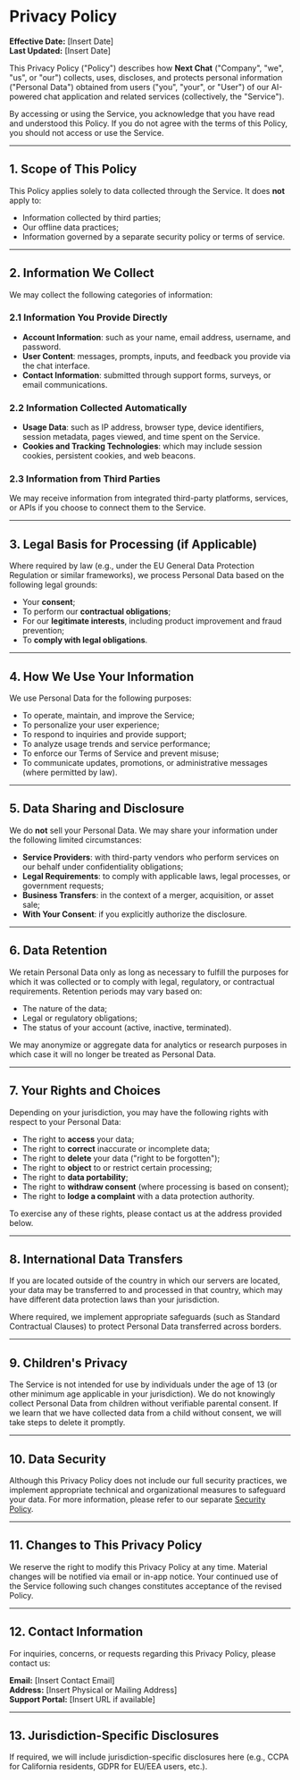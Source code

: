 # Privacy Policy

**Effective Date:** [Insert Date]  
**Last Updated:** [Insert Date]

This Privacy Policy ("Policy") describes how **Next Chat** ("Company", "we", "us", or "our") collects, uses, discloses, and protects personal information ("Personal Data") obtained from users ("you", "your", or "User") of our AI-powered chat application and related services (collectively, the "Service").

By accessing or using the Service, you acknowledge that you have read and understood this Policy. If you do not agree with the terms of this Policy, you should not access or use the Service.

---

## 1. Scope of This Policy

This Policy applies solely to data collected through the Service. It does **not** apply to:

- Information collected by third parties;
- Our offline data practices;
- Information governed by a separate security policy or terms of service.

---

## 2. Information We Collect

We may collect the following categories of information:

### 2.1 Information You Provide Directly
- **Account Information**: such as your name, email address, username, and password.
- **User Content**: messages, prompts, inputs, and feedback you provide via the chat interface.
- **Contact Information**: submitted through support forms, surveys, or email communications.

### 2.2 Information Collected Automatically
- **Usage Data**: such as IP address, browser type, device identifiers, session metadata, pages viewed, and time spent on the Service.
- **Cookies and Tracking Technologies**: which may include session cookies, persistent cookies, and web beacons.

### 2.3 Information from Third Parties
We may receive information from integrated third-party platforms, services, or APIs if you choose to connect them to the Service.

---

## 3. Legal Basis for Processing (if Applicable)

Where required by law (e.g., under the EU General Data Protection Regulation or similar frameworks), we process Personal Data based on the following legal grounds:

- Your **consent**;
- To perform our **contractual obligations**;
- For our **legitimate interests**, including product improvement and fraud prevention;
- To **comply with legal obligations**.

---

## 4. How We Use Your Information

We use Personal Data for the following purposes:

- To operate, maintain, and improve the Service;
- To personalize your user experience;
- To respond to inquiries and provide support;
- To analyze usage trends and service performance;
- To enforce our Terms of Service and prevent misuse;
- To communicate updates, promotions, or administrative messages (where permitted by law).

---

## 5. Data Sharing and Disclosure

We do **not** sell your Personal Data. We may share your information under the following limited circumstances:

- **Service Providers**: with third-party vendors who perform services on our behalf under confidentiality obligations;
- **Legal Requirements**: to comply with applicable laws, legal processes, or government requests;
- **Business Transfers**: in the context of a merger, acquisition, or asset sale;
- **With Your Consent**: if you explicitly authorize the disclosure.

---

## 6. Data Retention

We retain Personal Data only as long as necessary to fulfill the purposes for which it was collected or to comply with legal, regulatory, or contractual requirements. Retention periods may vary based on:

- The nature of the data;
- Legal or regulatory obligations;
- The status of your account (active, inactive, terminated).

We may anonymize or aggregate data for analytics or research purposes in which case it will no longer be treated as Personal Data.

---

## 7. Your Rights and Choices

Depending on your jurisdiction, you may have the following rights with respect to your Personal Data:

- The right to **access** your data;
- The right to **correct** inaccurate or incomplete data;
- The right to **delete** your data ("right to be forgotten");
- The right to **object** to or restrict certain processing;
- The right to **data portability**;
- The right to **withdraw consent** (where processing is based on consent);
- The right to **lodge a complaint** with a data protection authority.

To exercise any of these rights, please contact us at the address provided below.

---

## 8. International Data Transfers

If you are located outside of the country in which our servers are located, your data may be transferred to and processed in that country, which may have different data protection laws than your jurisdiction.

Where required, we implement appropriate safeguards (such as Standard Contractual Clauses) to protect Personal Data transferred across borders.

---

## 9. Children's Privacy

The Service is not intended for use by individuals under the age of 13 (or other minimum age applicable in your jurisdiction). We do not knowingly collect Personal Data from children without verifiable parental consent. If we learn that we have collected data from a child without consent, we will take steps to delete it promptly.

---

## 10. Data Security

Although this Privacy Policy does not include our full security practices, we implement appropriate technical and organizational measures to safeguard your data. For more information, please refer to our separate [Security Policy](/security-policy).

---

## 11. Changes to This Privacy Policy

We reserve the right to modify this Privacy Policy at any time. Material changes will be notified via email or in-app notice. Your continued use of the Service following such changes constitutes acceptance of the revised Policy.

---

## 12. Contact Information

For inquiries, concerns, or requests regarding this Privacy Policy, please contact us:

**Email:** [Insert Contact Email]  
**Address:** [Insert Physical or Mailing Address]  
**Support Portal:** [Insert URL if available]

---

## 13. Jurisdiction-Specific Disclosures

If required, we will include jurisdiction-specific disclosures here (e.g., CCPA for California residents, GDPR for EU/EEA users, etc.).


